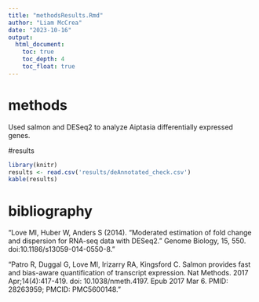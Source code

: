 ```yaml
---
title: "methodsResults.Rmd"
author: "Liam McCrea"
date: "2023-10-16"
output: 
  html_document:
    toc: true
    toc_depth: 4
    toc_float: true
---
```


# methods
Used salmon and DESeq2 to analyze Aiptasia differentially expressed genes.


#results
```r
library(knitr)
results <- read.csv('results/deAnnotated_check.csv')
kable(results)
```


# bibliography
"Love MI, Huber W, Anders S (2014). “Moderated estimation of fold change and dispersion for RNA-seq data with DESeq2.” Genome Biology, 15, 550. doi:10.1186/s13059-014-0550-8."

"Patro R, Duggal G, Love MI, Irizarry RA, Kingsford C. Salmon provides fast and bias-aware quantification of transcript expression. Nat Methods. 2017 Apr;14(4):417-419. doi: 10.1038/nmeth.4197. Epub 2017 Mar 6. PMID: 28263959; PMCID: PMC5600148."

